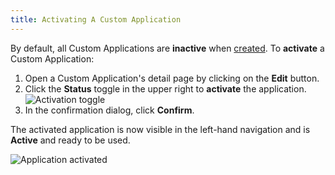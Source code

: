 ```yaml
---
title: Activating A Custom Application
---
```


By default, all Custom Applications are **inactive** when [created](/register-applications/configuring-a-custom-application). To **activate** a Custom Application:

1. Open a Custom Application's detail page by clicking on the **Edit** button.
2. Click the **Status** toggle in the upper right to **activate** the application.
   ![Activation toggle](/images/mc-apps-activation.png)
3. In the confirmation dialog, click **Confirm**.

The activated application is now visible in the left-hand navigation and is **Active** and ready to be used.

![Application activated](/images/mc-apps-activated.png)
